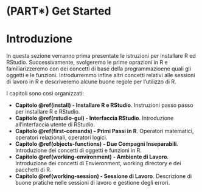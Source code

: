 # (PART\*) Get Started {-}

# Introduzione {-}

In questa sezione verranno prima presentate le istruzioni per installare R ed RStudio. Successivamente, svolgeremo le prime oprazioni in R e familiarizzeremo con dei concetti di base della programmazioene quali gli oggetti e le funzioni. Introdurremmo infine altri concetti relativi alle sessioni di lavoro in R e descriveremo alcune buone regole per l'utilizzo di R.

I capitoli sono così organizzati:

- **Capitolo \@ref(install) - Installare R e RStudio**. Instruzioni passo passo per installare R e RStudio.
- **Capitolo \@ref(rstudio-gui) - Interfaccia RStudio**. Introduzione all'interfaccia utente di RStudio.
- **Capitolo \@ref(first-comands) - Primi Passi in R**. Operatori matematici, operatori relazionali, operatori logici.
- **Capitolo \@ref(objects-functions) - Due Compagni Inseparabili**. Introduzione dei concetti di oggetti e funzioni in R.
- **Capitolo \@ref(working-environment) - Ambiente di Lavoro**. Introduzione dei concetti di Envieronment, working directory e dei pacchetti di R.
- **Capitolo \@ref(working-session) - Sessione di Lavoro**. Descrizione di buone pratiche nelle sessioni di lavoro e gestione degli errori.
